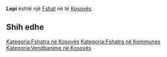 {{Fshat në Kosovës
 | Emri                = Lepi
| sqi_D_name = Lepi
| sqi_D_FULL_NAME_RO = Lepi
| sqi_D_FULL_NAME_ND_RO = Lepi
| sqi_D_SORT_NAME_RG = LEPI
| sqi_D_FULL_NAME_RG = Lepi
| sqi_D_FULL_NAME_ND_RG = Lepi
| sqi_V_name = Lepinë
| sqi_V_FULL_NAME_RO = Lepinë
| sqi_V_FULL_NAME_ND_RO = Lepine
| sqi_V_SORT_NAME_RG = LEPINE
| sqi_V_FULL_NAME_RG = Lepinë
| sqi_V_FULL_NAME_ND_RG = Lepine
| srp_N_name = Lepina
| srp_N_FULL_NAME_RO = Lepina
| srp_N_FULL_NAME_ND_RO = Lepina
| srp_N_SORT_NAME_RG = LEPINA
| srp_N_FULL_NAME_RG = Lepina
| srp_N_FULL_NAME_ND_RG = Lepina
| srp_NS_name = Лепина
| srp_NS_FULL_NAME_RO = Лепина
| srp_NS_FULL_NAME_ND_RO = Лепина
| srp_NS_SORT_NAME_RG = ЛЕПИНА
| srp_NS_FULL_NAME_RG = Лепина
| srp_NS_FULL_NAME_ND_RG = Лепина

 | Emri (Rasa dhanore) = 
 | Figura              = 
 | Shteti              = Kosovo
 | Komuna              = 
 | Kodi postar         = 
 | Sipërfaqja          = 

 | Popullsia           = 

 | Regj. i popullsisë  = 
 | Dend. e popullsisë  = 
 | Faqja zyrtare       = 
 <!--- Koordinatat ----> 
 | Gjerësia            = 42.568912
 | Gjatësia            = 21.070918
 | Lartësia            = 
}}
'''Lepi''' është një [[Fshat]] në [[]] të [[Kosovës]].

<!-- == Gjeografia == -->
<!-- == Historia == -->
<!-- == Demografia == -->
== Shih edhe ==
{{Komuna }}
{{Kosovo-Administrata-Cung}}

[[Kategoria:Fshatra në Kosovës]]
[[Kategoria:Fshatra në Kommunes ]]
[[Kategoria:Vendbanime në Kosovës]]